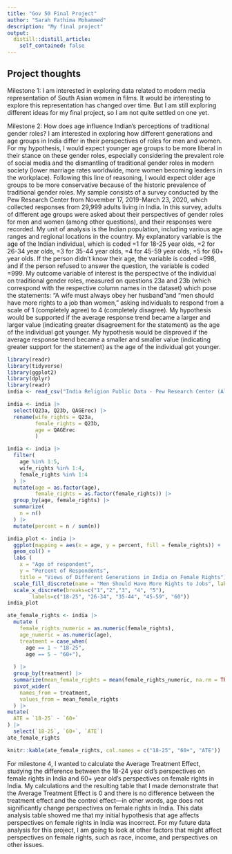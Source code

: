 ```yaml
---
title: "Gov 50 Final Project"
author: "Sarah Fathima Mohammed"
description: "My final project"
output:
  distill::distill_article:
    self_contained: false
---
```




## Project thoughts

Milestone 1: 
I am interested in exploring data related to modern media representation of South Asian women in films. It would be interesting to explore this representation has changed over time. But I am still exploring different ideas for my final project, so I am not quite settled on one yet.

Milestone 2: 
How does age influence Indian's perceptions of traditional gender roles? I am interested in exploring how different generations and age groups in India differ in their perspectives of roles for men and women. For my hypothesis, I would expect younger age groups to be more liberal in their stance on these gender roles, especially considering the prevalent role of social media and the dismantling of traditional gender roles in modern society (lower marriage rates worldwide, more women becoming leaders in the workplace). Following this line of reasoning, I would expect older age groups to be more conservative because of the historic prevalence of traditional gender roles. My sample consists of a survey conducted by the Pew Research Center from November 17, 2019-March 23, 2020, which collected responses from 29,999 adults living in India. In this survey, adults of different age groups were asked about their perspectives of gender roles for men and women (among other questions), and their responses were recorded. My unit of analysis is the Indian population, including various age ranges and regional locations in the country. My explanatory variable is the age of the Indian individual, which is coded =1 for 18-25 year olds, =2 for 26-34 year olds, =3 for 35-44 year olds, =4 for 45-59 year olds, =5 for 60+ year olds. If the person didn’t know their age, the variable is coded =998, and if the person refused to answer the question, the variable is coded =999. My outcome variable of interest is the perspective of the individual on traditional gender roles, measured on questions 23a and 23b (which correspond with the respective column names in the dataset) which pose the statements: “A wife must always obey her husband”and “men should have more rights to a job than women,” asking individuals to respond from a scale of 1 (completely agree) to 4 (completely disagree). My hypothesis would be supported if the average response trend became a larger and larger value (indicating greater disagreement for the statement) as the age of the individual got younger. My hypothesis would be disproved if the average response trend became a smaller and smaller value (indicating greater support for the statement) as the age of the individual got younger. 

```r
library(readr)
library(tidyverse)
library(ggplot2)
library(dplyr)
library(readr)
india <- read_csv("India Religion Public Data - Pew Research Center (All Vars).csv")
```

```r
india <- india |>
  select(Q23a, Q23b, QAGErec) |>
  rename(wife_rights = Q23a,
         female_rights = Q23b, 
         age = QAGErec
         )
```


```r
india <- india |>
  filter(
    age %in% 1:5,
    wife_rights %in% 1:4,
    female_rights %in% 1:4
  ) |>
  mutate(age = as.factor(age),
         female_rights = as.factor(female_rights)) |>
  group_by(age, female_rights) |>
  summarize(
    n = n()
  ) |>
  mutate(percent = n / sum(n))
```


```r

india_plot <- india |>
  ggplot(mapping = aes(x = age, y = percent, fill = female_rights)) + 
  geom_col() + 
  labs ( 
    x = "Age of respondent",
    y = "Percent of Respondents", 
    title = "Views of Different Generations in India on Female Rights") + 
  scale_fill_discrete(name = "Men Should Have More Rights to Jobs", labels = c("Completely Agree", "Mostly Agree", "Mostly Disagree", "Completely Disagree")) + 
  scale_x_discrete(breaks=c("1","2","3", "4", "5"),
        labels=c("18-25", "26-34", "35-44", "45-59", "60"))
india_plot

```

```r
ate_female_rights <- india |>
  mutate (
    female_rights_numeric = as.numeric(female_rights), 
    age_numeric = as.numeric(age), 
    treatment = case_when(
      age == 1 ~ "18-25", 
      age == 5 ~ "60+"),
   
  ) |>
  group_by(treatment) |>
  summarize(mean_female_rights = mean(female_rights_numeric, na.rm = TRUE)) |>
  pivot_wider(
    names_from = treatment, 
    values_from = mean_female_rights
  ) |>
mutate(
  ATE = `18-25` - `60+`
) |>
  select(`18-25`, `60+`, `ATE`)
ate_female_rights

knitr::kable(ate_female_rights, col.names = c("18-25", "60+", "ATE"))
```
For milestone 4, I wanted to calculate the Average Treatment Effect, studying the difference between the 18-24 year old's perspectives on female rights in India and 60+ year old's perspectives on female rights in India. My calculations and the resulting table that I made demonstrate that the Average Treatment Effect is 0 and there is no difference between the treatment effect and the control effect---in other words, age does not significantly change perspectives on female rights in India. This data analysis table showed me that my initial hypothesis that age affects perspectives on female rights in India was incorrect. For my future data analysis for this project, I am going to look at other factors that might affect perspectives on female rights, such as race, income, and perspectives on other issues. 
